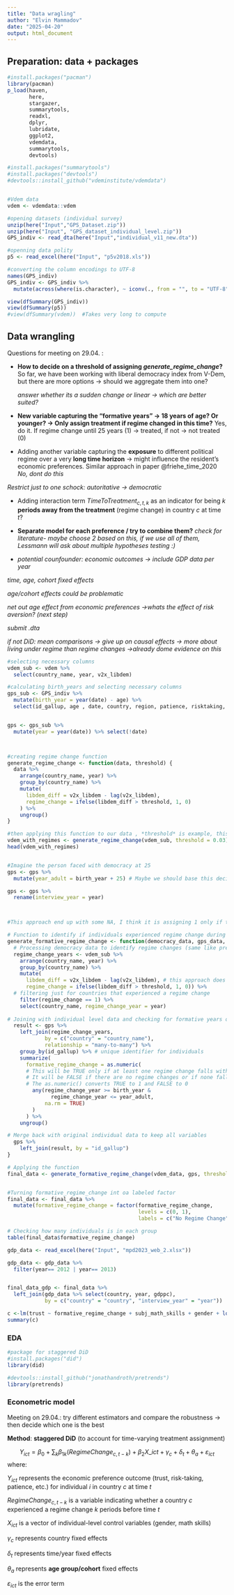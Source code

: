```yaml
---
title: "Data wragling"
author: "Elvin Mammadov"
date: "2025-04-20"
output: html_document
---
```


## Preparation: data + packages

```r
#install.packages("pacman")
library(pacman)
p_load(haven,
       here,
       stargazer,
       summarytools,
       readxl,
       dplyr,
       lubridate,
       ggplot2,
       vdemdata,
       summarytools,
       devtools)

#install.packages("summarytools")
#install.packages("devtools")
#devtools::install_github("vdeminstitute/vdemdata")


#Vdem data 
vdem <- vdemdata::vdem

#opening datasets (individual survey)
unzip(here("Input","GPS_Dataset.zip"))
unzip(here("Input", "GPS_dataset_individual_level.zip"))
GPS_indiv <- read_dta(here("Input","individual_v11_new.dta"))

#openning data polity
p5 <- read_excel(here("Input", "p5v2018.xls"))

#converting the column encodings to UTF-8
names(GPS_indiv)
GPS_indiv <- GPS_indiv %>%
  mutate(across(where(is.character), ~ iconv(., from = "", to = "UTF-8")))

view(dfSummary(GPS_indiv))
view(dfSummary(p5))
#view(dfSummary(vdem))  #Takes very long to compute

```

## Data wrangling

Questions for meeting on 29.04. :

-   **How to decide on a threshold of assigning *generate_regime_change*?** So far, we have been working with liberal democracy index from V-Dem, but there are more options -\> should we aggregate them into one?

    *answer whether its a sudden change or linear -\> which are better suited?*

-   **New variable capturing the "formative years" -\> 18 years of age? Or younger? -\> Only assign treatment if regime changed in this time?** Yes, do it. If regime change until 25 years (1) -\> treated, if not -\> not treated (0)

-   Adding another variable capturing the **exposure** to different political regime over a very **long time horizon** -\> might influence the resident's economic preferences. Similar approach in paper @friehe_time_2020 *No, dont do this*

*Restrict just to one schock: autoritative -\> democratic*

-   Adding interaction term $TimeToTreatment_{c,t,k}$ as an indicator for being $k$ **periods away from the treatment** (regime change) in country $c$ at time $t$?

-   **Separate model for each preference / try to combine them?** *check for literature- maybe choose 2 based on this, if we use all of them, Lessmann will ask about multiple hypotheses testing :)*

-   *potential counfounder: economic outcomes -\> include GDP data per year*

*time, age, cohort fixed effects*

*age/cohort effects could be problematic*

*net out age effect from economic preferences -\>whats the effect of risk aversion? (next step)*

*submit .dta*

*if not DiD: mean comparisons -\> give up on causal effects -\> more about living under regime than regime changes -\>already dome evidence on this*

```r
#selecting necessary columns
vdem_sub <- vdem %>%
  select(country_name, year, v2x_libdem)

#calculating birth_years and selecting necessary columns
gps_sub <- GPS_indiv %>%
  mutate(birth_year = year(date) - age) %>%
  select(id_gallup, age , date, country, region, patience, risktaking, posrecip, negrecip, altruism, trust, subj_math_skills, gender, birth_year)


gps <- gps_sub %>%
  mutate(year = year(date)) %>% select(!date)



#creating regime change function
generate_regime_change <- function(data, threshold) {
  data %>%
    arrange(country_name, year) %>%
    group_by(country_name) %>%
    mutate(
      libdem_diff = v2x_libdem - lag(v2x_libdem),
      regime_change = ifelse(libdem_diff > threshold, 1, 0)
    ) %>%
    ungroup()
}

#then applying this function to our data , *threshold* is example, this number can be different.
vdem_with_regimes <- generate_regime_change(vdem_sub, threshold = 0.03)
head(vdem_with_regimes)


#Imagine the person faced with democracy at 25
gps <- gps %>%
  mutate(year_adult = birth_year + 25) # Maybe we should base this decision (whether 25 any different age) on some literature? I will take a look.

gps <- gps %>%
  rename(interview_year = year)



#This approach end up with some NA, I think it is assigning 1 only if the regime change happens in the year_adult -> does not capture the whole time period from birth until year_adult
```

```r
# Function to identify if individuals experienced regime change during formative years
generate_formative_regime_change <- function(democracy_data, gps_data, threshold) {
  # Processing democracy data to identify regime changes (same like previous)
  regime_change_years <- vdem_sub %>%
    arrange(country_name, year) %>%
    group_by(country_name) %>%
    mutate(
      libdem_diff = v2x_libdem - lag(v2x_libdem), # this approach does not capture linear change over few years, just sudden changes between years -> problematic? Maybe we can take into account a cumulative change over k years, to better separate the countries? Let's discuss :)
      regime_change = ifelse(libdem_diff > threshold, 1, 0)) %>%
  # filtering just for countries that experienced a regime change
    filter(regime_change == 1) %>%
    select(country_name, regime_change_year = year)
  
# Joining with individual level data and checking for formative years overlap
  result <- gps %>%
    left_join(regime_change_years,
            by = c("country" = "country_name"),
            relationship = "many-to-many") %>%
    group_by(id_gallup) %>% # unique identifier for individuals
    summarize(
      formative_regime_change = as.numeric(
      # This will be TRUE only if at least one regime change falls within formative years
      # It will be FALSE if there are no regime changes or if none fall within the range
      # The as.numeric() converts TRUE to 1 and FALSE to 0
        any(regime_change_year >= birth_year & 
              regime_change_year <= year_adult, 
            na.rm = TRUE)
        )
      ) %>%
    ungroup()

# Merge back with original individual data to keep all variables
  gps %>%
    left_join(result, by = "id_gallup")
}

# Applying the function
final_data <- generate_formative_regime_change(vdem_data, gps, threshold = 0.03)


#Turning formative_regime_change int oa labeled factor
final_data <- final_data %>%
  mutate(formative_regime_change = factor(formative_regime_change, 
                                          levels = c(0, 1),
                                          labels = c("No Regime Change", "Regime Change")))

# Checking how many individuals is in each group
table(final_data$formative_regime_change)
```

```r
gdp_data <- read_excel(here("Input", "mpd2023_web_2.xlsx"))

gdp_data <- gdp_data %>% 
  filter(year== 2012 | year== 2013)


final_data_gdp <- final_data %>%
  left_join(gdp_data %>% select(country, year, gdppc),
            by = c("country" = "country", "interview_year" = "year"))

```

```r
c <-lm(trust ~ formative_regime_change + subj_math_skills + gender + log(gdppc), data = final_data_gdp)
summary(c)
```

### EDA

```r
#package for staggered DiD
#install.packages("did")
library(did)

#devtools::install_github("jonathandroth/pretrends")
library(pretrends)
```

### Econometric model

Meeting on 29.04.: try different estimators and compare the robustness -\> then decide which one is the best

**Method**: **staggered DiD** (to account for time-varying treatment assignment)

$$Y_{ict} = \beta_0 + \sum_{k} \beta_{1k}(RegimeChange_{c,t-k}) + \beta_2 X\_{ict} + \gamma_c + \delta_t + \theta_a + \varepsilon_{ict}$$ where:

$Y_{ict}$ represents the economic preference outcome (trust, risk-taking, patience, etc.) for individual $i$ in country $c$ at time $t$

$RegimeChange_{c,t-k}$ is a variable indicating whether a country $c$ experienced a regime change $k$ periods before time $t$

$X_{ict}$ is a vector of individual-level control variables (gender, math skills)

$\gamma_c$ represents country fixed effects

$\delta_t$ represents time/year fixed effects

$\theta_a$ represents **age group/cohort** fixed effects

$\varepsilon_{ict}$ is the error term
